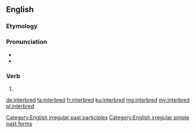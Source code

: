 ==English==

===Etymology===
{{prefix|inter|bred|lang=en}}

===Pronunciation===
* {{IPA|/ɪnteɹˈbɹɛd/|lang=en}}
* {{audio|en-us-interbred.ogg|Audio (US)|lang=en}}

===Verb===
{{head|en|verb form}}

# {{en-past of|interbreed}}

[[Category:English irregular past participles]]
[[Category:English irregular simple past forms]]

[[de:interbred]]
[[fa:interbred]]
[[fr:interbred]]
[[ku:interbred]]
[[mg:interbred]]
[[my:interbred]]
[[pl:interbred]]